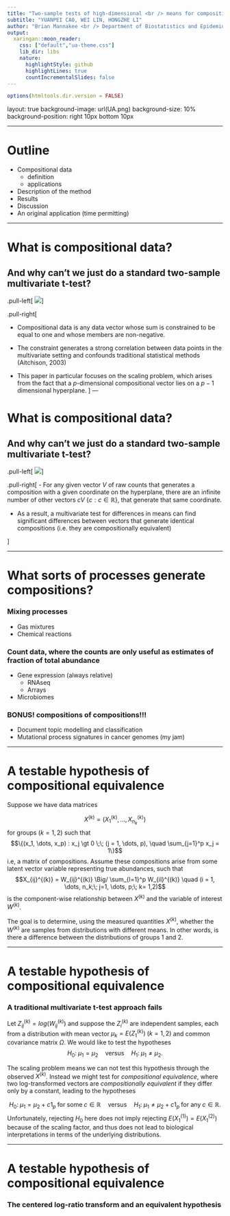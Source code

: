 ```yaml
---
title: "Two-sample tests of high-dimensional <br /> means for compositional data"
subtitle: "YUANPEI CAO, WEI LIN, HONGZHE LI"
author: "Brian Mannakee <br /> Department of Biostatistics and Epidemiology <br /> Mel and Enid Zuckerman College of Public Health"
output:
  xaringan::moon_reader:
    css: ["default","ua-theme.css"]
    lib_dir: libs
    nature:
      highlightStyle: github
      highlightLines: true
      countIncrementalSlides: false
---
```


```r
options(htmltools.dir.version = FALSE)
```
layout: true
background-image: url(UA.png)
background-size: 10%
background-position: right 10px bottom 10px

---

# Outline
- Compositional data
     - definition
     - applications
- Description of the method
- Results
- Discussion
- An original application (time permitting)

---

# What is compositional data?
## And why can't we just do a standard two-sample multivariate t-test?

.pull-left[
<img src="fig1.png"/>
]

.pull-right[

- Compositional data is any data vector whose sum is constrained to be equal to one and whose members are non-negative.

- The constraint generates a strong correlation between data points in the multivariate setting and confounds traditional statistical methods (Aitchison, 2003)

- This paper in particular focuses on the scaling problem, which arises from the fact that a $p$-dimensional compositional vector lies on a $p-1$ dimensional hyperplane.
]
---

# What is compositional data?
## And why can't we just do a standard two-sample multivariate t-test?

.pull-left[
<img src="fig1.png"/>
]

.pull-right[
- For any given vector $V$ of raw counts that generates a composition with a given coordinate on the hyperplane, there are an infinite number of other vectors $cV$ $\{c:c \in \mathbb{R}\}$, that generate that same coordinate.

- As a result, a multivariate test for differences in means can find significant differences between vectors that generate identical compositions (i.e. they are compositionally equivalent)

]

---
 
# What sorts of processes generate compositions?
### Mixing processes
- Gas mixtures
- Chemical reactions

### Count data, where the counts are only useful as estimates of fraction of total abundance
- Gene expression (always relative)
     - RNAseq
     - Arrays
- Microbiomes
     
### BONUS! compositions of compositions!!!
- Document topic modelling and classification
- Mutational process signatures in cancer genomes (my jam)

---

# A testable hypothesis of compositional equivalence

Suppose we have data matrices

$$X^{(k)} = (X^{(k)}_1, \dots, X^{(k)}_{n_k})$$
for groups $(k=1,2)$ such that
$$\{(x_1, \dots, x_p) : x_j \gt 0 \;\; (j = 1, \dots, p), \quad \sum_{j=1}^p x_j = 1\}$$
i.e, a matrix of compositions. Assume these compositions arise from some latent vector variable representing true abundances, such that
$$X_{ij}^{(k)} = W_{ij}^{(k)} \Big/ \sum_{l=1}^p W_{il}^{(k)} \quad (i = 1, \dots, n_k;\; j=1, \dots, p;\; k= 1,2)$$
is the component-wise relationship between $X^{(k)}$ and the variable of interest $W^{(k)}$.

The goal is to determine, using the measured quantities $X^{(k)}$, whether the $W^{(k)}$ are samples from distributions with different means. In other words, is there a difference between the distributions of groups 1 and 2. 

---

# A testable hypothesis of compositional equivalence
### A traditional multivariate t-test approach fails
Let $Z_{ij}^{(k)} = log(W_{ij}^{(k)})$ and suppose the $Z_i^{(k)}$ are independent samples, each from a distribution with mean vector $\mu_k = E(Z_1^{(k)}) \; (k=1,2)$ and common covariance matrix $\Omega$. We would like to test the hypotheses
$$H_0: \; \mu_1 = \mu_2 \quad \textrm{versus} \quad H_1: \; \mu_1 \ne \mu_2.$$ 

The scaling problem means we can not test this hypothesis through the observed $X^{(k)}$. Instead we might test for *compositional equivalence*, where two log-transformed vectors are *compositionally equivalent* if they differ only by a constant, leading to the hypotheses

$$H_0: \; \mu_1 = \mu_2 + c1_p\; \textrm{for some} \;c \in \mathbb{R}  \quad \textrm{versus} \quad H_1: \; \mu_1 \ne \mu_2 + c1_p\; \textrm{for any}\; c \in \mathbb{R}.$$
Unfortunately, rejecting $H_0$ here does not imply rejecting $E(X_1^{(1)}) = E(X_1^{(2)})$ because of the scaling factor, and thus does not lead to biological interpretations in terms of the underlying distributions.

---
# A testable hypothesis of compositional equivalence

### The centered log-ratio transform and an equivalent hypothesis

